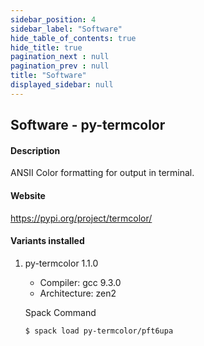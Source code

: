 ```yaml
---
sidebar_position: 4
sidebar_label: "Software"
hide_table_of_contents: true
hide_title: true
pagination_next : null
pagination_prev : null
title: "Software"
displayed_sidebar: null
---
```


## Software - py-termcolor


#### Description
ANSII Color formatting for output in terminal.

#### Website
https://pypi.org/project/termcolor/

#### Variants installed

1. py-termcolor 1.1.0

    - Compiler: gcc 9.3.0
    - Architecture: zen2

    Spack Command
    ```bash
    $ spack load py-termcolor/pft6upa
    ```
